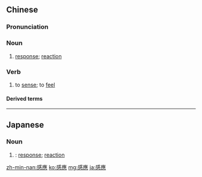 {{also|感应}}
==Chinese==
{{zh-forms|s=感应}}

===Pronunciation===
{{zh-pron
|m=gǎnyìng
|c=gam2 jing3
|mn=kám-èng
|cat=n,v
}}

===Noun===
{{zh-noun}}

# [[response]]; [[reaction]]

===Verb===
{{zh-verb}}

# to [[sense]]; to [[feel]]

====Derived terms====
{{zh-der|感應器|接觸感應:jiēchù gǎnyìng}}

----

==Japanese==
{{ja-kanjitab|かん|のう}}
{{ja-kanjitab|かん|おう}}

===Noun===
{{ja-noun|かんのう|かんおう|shin=感応}}

# {{kyujitai spelling of|感応|lang=ja}}: [[response]]; [[reaction]]

{{attention|ja|needs checking}}

[[zh-min-nan:感應]]
[[ko:感應]]
[[mg:感應]]
[[ja:感應]]